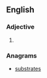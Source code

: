 ==English==

===Adjective===
{{head|en}}

# {{context|rare|lang=en}} {{en-superlative of|abstruse}}

===Anagrams===
* [[substrates#English|substrates]]